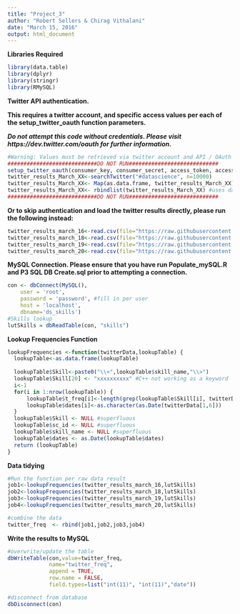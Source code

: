 ```yaml
---
title: "Project_3"
author: "Robert Sellers & Chirag Vithalani"
date: "March 15, 2016"
output: html_document
---
```


**Libraries Required**

```r
library(data.table)
library(dplyr)
library(stringr)
library(RMySQL)
```

**Twitter API authentication.** 

**This requires a twitter account, and specific access values per each of the setup_twitter_oauth function parameters.**

***Do not attempt this code without credentials. Please visit https://dev.twitter.com/oauth for further information.*** 

```r
#Warning: Values must be retrieved via twitter account and API / OAuth authentication
############################DO NOT RUN############################
setup_twitter_oauth(consumer_key, consumer_secret, access_token, access_secret)
twitter_results_March_XX<-searchTwitter("#datascience", n=10000)
twitter_results_March_XX<- Map(as.data.frame, twitter_results_March_XX)
twitter_results_March_XX<- rbindlist(twitter_results_March_XX) #uses data.table library
############################DO NOT RUN############################
```

**Or to skip authentication and load the twitter results directly, please run the following instead:**

```r
twitter_results_march_16<-read.csv(file="https://raw.githubusercontent.com/RobertSellers/SlackProjects/master/data/twitter_results_March_16.csv", header=TRUE, sep=",")
twitter_results_march_18<-read.csv(file="https://raw.githubusercontent.com/RobertSellers/SlackProjects/master/data/twitter_results_March_18.csv", header=TRUE, sep=",")
twitter_results_march_19<-read.csv(file="https://raw.githubusercontent.com/RobertSellers/SlackProjects/master/data/twitter_results_March_19.csv", header=TRUE, sep=",")
twitter_results_march_20<-read.csv(file="https://raw.githubusercontent.com/RobertSellers/SlackProjects/master/data/twitter_results_March_20.csv", header=TRUE, sep=",")
```

**MySQL Connection. Please ensure that you have run Populate_mySQL.R and P3 SQL DB Create.sql prior to attempting a connection.**

```r
con <- dbConnect(MySQL(), 
    user = 'root',
    password = 'password', #fill in per user
    host = 'localhost',
    dbname='ds_skills')
#Skills lookup	
lutSkills = dbReadTable(con, "skills")
```

**Lookup Frequencies Function**

```r
lookupFrequencies <-function(twitterData,lookupTable) {
  lookupTable<-as.data.frame(lookupTable)
  
  lookupTable$Skill<-paste0("\\<",lookupTable$skill_name,"\\>")
  lookupTable$Skill[20] <- "xxxxxxxxxx" #C++ not working as a keyword
  i<-1
  for(i in 1:nrow(lookupTable)) {
      lookupTable$t_freq[i]<-length(grep(lookupTable$Skill[i], twitterData$text))
      lookupTable$dates[i]<-as.character(as.Date(twitterData[1,6]))
  }
  lookupTable$Skill <- NULL #superfluous
  lookupTable$sc_id <- NULL #superfluous
  lookupTable$skill_name <- NULL #superfluous
  lookupTable$dates <- as.Date(lookupTable$dates)
  return (lookupTable)
}
```

**Data tidying**

```r
#Run the function per raw data result
job1<-lookupFrequencies(twitter_results_march_16,lutSkills)
job2<-lookupFrequencies(twitter_results_march_18,lutSkills)
job3<-lookupFrequencies(twitter_results_march_19,lutSkills)
job4<-lookupFrequencies(twitter_results_march_20,lutSkills)

#combine the data
twitter_freq  <- rbind(job1,job2,job3,job4) 
```

**Write the results to MySQL**

```r
#overwrite/update the table
dbWriteTable(con,value=twitter_freq, 
             name="twitter_freq", 
             append = TRUE, 
             row.name = FALSE,
             field.types=list("int(11)", "int(11)","date")) 

#disconnect from database
dbDisconnect(con)
```